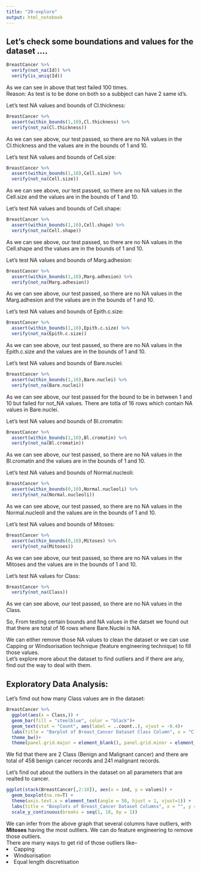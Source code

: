 ```yaml
---
title: "20-explore"
output: html_notebook
---
```


## Let's check some boundations and values for the dataset .... 

```r
BreastCancer %>%
  verify(not_na(Id)) %>%
  verify(is_uniq(Id))
```

As we can see in above that test failed 100 times. <br>
Reason: As test is to be done on both so a subbject can have 2 same id's. <br>

Let's test NA values and bounds of Cl.thickness:
```r
BreastCancer %>%
  assert(within_bounds(1,10),Cl.thickness) %>%
  verify(not_na(Cl.thickness))
```

As we can see above, our test passed, so there are no NA values in the Cl.thickness and the values are in the bounds of 1 and 10. <br>
 
Let's test NA values and bounds of Cell.size:
```r
BreastCancer %>%
  assert(within_bounds(1,10),Cell.size) %>%
  verify(not_na(Cell.size))
```

As we can see above, our test passed, so there are no NA values in the Cell.size and the values are in the bounds of 1 and 10.<br>

Let's test NA values and bounds of Cell.shape:
```r
BreastCancer %>%
  assert(within_bounds(1,10),Cell.shape) %>%
  verify(not_na(Cell.shape))
```

As we can see above, our test passed, so there are no NA values in the Cell.shape and the values are in the bounds of 1 and 10.<br>

Let's test NA values and bounds of Marg.adhesion:
```r
BreastCancer %>%
  assert(within_bounds(1,10),Marg.adhesion) %>%
  verify(not_na(Marg.adhesion))
```

As we can see above, our test passed, so there are no NA values in the Marg.adhesion and the values are in the bounds of 1 and 10.<br>

Let's test NA values and bounds of Epith.c.size:
```r
BreastCancer %>%
  assert(within_bounds(1,10),Epith.c.size) %>%
  verify(not_na(Epith.c.size))
```

As we can see above, our test passed, so there are no NA values in the Epith.c.size and the values are in the bounds of 1 and 10.<br>

Let's test NA values and bounds of Bare.nuclei:
```r
BreastCancer %>%
  assert(within_bounds(1,10),Bare.nuclei) %>%
  verify(not_na(Bare.nuclei))
```

As we can see above, our test passed for the bound to be in between 1 and 10 but failed for not_NA values. There are totla of 16 rows which contain NA values in Bare.nuclei.<br>

Let's test NA values and bounds of Bl.cromatin:
```r
BreastCancer %>%
  assert(within_bounds(1,10),Bl.cromatin) %>%
  verify(not_na(Bl.cromatin))
```
As we can see above, our test passed, so there are no NA values in the Bl.cromatin and the values are in the bounds of 1 and 10.<br>

Let's test NA values and bounds of Normal.nucleoli:
```r
BreastCancer %>%
  assert(within_bounds(0,10),Normal.nucleoli) %>%
  verify(not_na(Normal.nucleoli))
```
As we can see above, our test passed, so there are no NA values in the Normal.nucleoli and the values are in the bounds of 1 and 10.<br>

Let's test NA values and bounds of Mitoses:
```r
BreastCancer %>%
  assert(within_bounds(0,10),Mitoses) %>%
  verify(not_na(Mitoses))
```

As we can see above, our test passed, so there are no NA values in the Mitoses and the values are in the bounds of 1 and 10.<br>

Let's test NA values for Class:
```r
BreastCancer %>%
  verify(not_na(Class))
```

As we can see above, our test passed, so there are no NA values in the Class.<br>

So, From testing certain bounds and NA values in the datset we found out that there are total of 16 rows where Bare.Nuclei is NA.<br>

We can either remove those NA values to clean the dataset or we can use Capping or Windsorisation technique (feature engineering technique) to fill those values.<br>
Let's explore more about the dataset to find outliers and if there are any, find out the way to deal with them.<br>

## Exploratory Data Analysis:

Let's fimd out how many Class values are in the dataset:
```r
BreastCancer %>%
  ggplot(aes(x = Class,)) + 
  geom_bar(fill = "steelblue", color = "black")+ 
  geom_text(stat = "Count", aes(label = ..count..), vjust = -0.4)+
  labs(title = "Barplot of Breast_Cancer Dataset Class Column", x = "Class", y = "Count")+
  theme_bw()+
  theme(panel.grid.major = element_blank(), panel.grid.minor = element_blank())
```

We fid that there are 2 Class (Benign and Malignant cancer) and there are total of 458 benign cancer records and 241 malignant records.

Let's find out about the outliers in the dataset on all parameters that are realted to cancer.
```r
ggplot(stack(BreastCancer[,2:10]), aes(x = ind, y = values)) + 
  geom_boxplot(na.rm=T) + 
  theme(axis.text.x = element_text(angle = 50, hjust = 1, vjust=1)) +
  labs(title = "Boxplots of Breast_Cancer Dataset Columns", x = "", y = "Values") + 
  scale_y_continuous(breaks = seq(1, 10, by = 1))
```

We can infer from the above graph that several columns have outliers, with <b> Mitoses</b> having the most outliers. We can do feature engineering to remove those outliers.<br>
There are many ways to get rid of those outliers like--
<li> Capping </li>
<li> Windsorisation </li>
<li> Equal length discretisation </li> 






